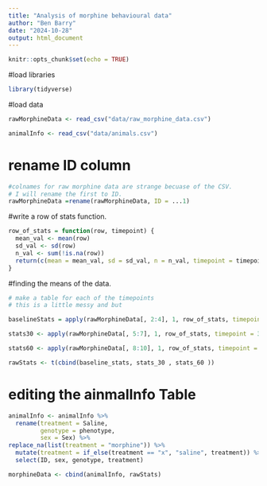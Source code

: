 ```yaml
---
title: "Analysis of morphine behavioural data"
author: "Ben Barry"
date: "2024-10-28"
output: html_document
---
```


```r
knitr::opts_chunk$set(echo = TRUE)
```

#load libraries
```r
library(tidyverse)
```

#load data
```r
rawMorphineData <- read_csv("data/raw_morphine_data.csv")

animalInfo <- read_csv("data/animals.csv")
```

# rename ID column
```r
#colnames for raw morphine data are strange becuase of the CSV. 
# I will rename the first to ID. 
rawMorphineData =rename(rawMorphineData, ID = ...1)

```

#write a row of stats function.
```r
row_of_stats = function(row, timepoint) {
  mean_val <- mean(row)
  sd_val <- sd(row)
  n_val <- sum(!is.na(row))
  return(c(mean = mean_val, sd = sd_val, n = n_val, timepoint = timepoint))
}
```
#finding the means of the data.
```r
# make a table for each of the timepoints
# this is a little messy and but 

baselineStats = apply(rawMorphineData[, 2:4], 1, row_of_stats, timepoint = 0)

stats30 <- apply(rawMorphineData[, 5:7], 1, row_of_stats, timepoint = 30)

stats60 <- apply(rawMorphineData[, 8:10], 1, row_of_stats, timepoint = 60)

rawStats <- t(cbind(baseline_stats, stats_30 , stats_60 ))

```

# editing the ainmalInfo Table
```r
animalInfo <- animalInfo %>%
  rename(treatment = Saline,
         genotype = phenotype,
         sex = Sex) %>%
replace_na(list(treatment = "morphine")) %>%
  mutate(treatment = if_else(treatment == "x", "saline", treatment)) %>%
  select(ID, sex, genotype, treatment)

morphineData <- cbind(animalInfo, rawStats)
```

```r

```